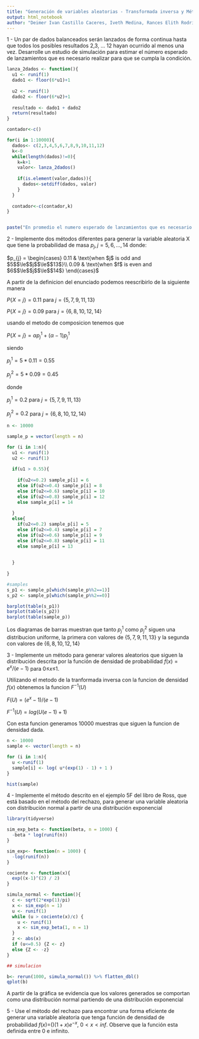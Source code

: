 ```yaml
---
title: "Generación de variables aleatorias - Transformada inversa y Método del rechazo"
output: html_notebook
author: "Deimer Ivan Castillo Caceres, Iveth Medina, Rances Elith Rodriguez Lara"
---
```


1 - Un par de dados balanceados serán lanzados de forma continua hasta que todos los posibles resultados 2,3, ... 12 hayan ocurrido al menos una vez. Desarrolle un estudio de simulación para estimar el número esperado de lanzamientos que es necesario realizar para que se cumpla la condición.

```r
lanza_2dados <- function(){
  u1 <- runif(1)
  dado1 <- floor(6*u1)+1
  
  u2 <- runif(1)
  dado2 <- floor(6*u2)+1
  
  resultado <- dado1 + dado2
  return(resultado)
}

contador<-c()

for(i in 1:10000){
  dados<- c(2,3,4,5,6,7,8,9,10,11,12)
  k<-0
  while(length(dados)!=0){
    k=k+1
    valor<- lanza_2dados()
    
    if(is.element(valor,dados)){
      dados<-setdiff(dados, valor)
    }
  }
  
  contador<-c(contador,k)
}


paste("En promedio el numero esperado de lanzamientos que es necesario para que la condición se cumpla es: ",mean(contador))

```

2 - Implemente dos métodos diferentes para generar la variable aleatoria X que tiene la probabilidad de masa $p_j, j=5,6,..., 14$ donde:

$p_{j} = 
\begin{cases}
  0.11 & \text{when $j$ is odd and $5$$\le$$j$$\le$$13$}\\
  0.09 & \text{when $f$ is even and $6$$\le$$j$$\le$$14$}
\end{cases}$

A partir de la definicion del enunciado podemos reescribirlo de la siguiente manera

$P\{X = j\} = 0.11$ para $j = \{5, 7, 9, 11, 13\}$

$P\{X = j\} = 0.09$ para $j = \{6, 8, 10, 12, 14\}$

usando el metodo de composicion tenemos que

$P\{X = j\} = \alpha p_{j}^1 + (\alpha - 1) p_{j}^1$

siendo 

$p_{j}^1 = 5*0.11 = 0.55$

$p_{j}^2 = 5*0.09 = 0.45$

donde

$p_{j}^1 = 0.2$ para $j = \{5, 7, 9, 11, 13\}$

$p_{j}^2 = 0.2$ para $j = \{6, 8, 10, 12, 14\}$

```r
n <- 10000

sample_p = vector(length = n)

for (i in 1:n){
  u1 <- runif(1)
  u2 <- runif(1)
  
  if(u1 > 0.55){
    
    if(u2<=0.2) sample_p[i] = 6
    else if(u2<=0.4) sample_p[i] = 8
    else if(u2<=0.6) sample_p[i] = 10
    else if(u2<=0.8) sample_p[i] = 12
    else sample_p[i] = 14
    
  }
  else{
    if(u2<=0.2) sample_p[i] = 5
    else if(u2<=0.4) sample_p[i] = 7
    else if(u2<=0.6) sample_p[i] = 9
    else if(u2<=0.8) sample_p[i] = 11
    else sample_p[i] = 13
    
    
  }
  
}

#samples
s_p1 <- sample_p[which(sample_p%%2==1)]
s_p2 <- sample_p[which(sample_p%%2==0)]

barplot(table(s_p1))
barplot(table(s_p2))
barplot(table(sample_p))

```
Los diagramas de barras muestran que tanto $p_j^1$ como $p_j^2$ siguen una distribucion uniforme, la primera con valores de $\{5, 7, 9, 11, 13\}$ y la segunda con valores de $\{6, 8, 10, 12, 14\}$


3 - Implemente un método para generar valores aleatorios que siguen la distribución descrita por la función de densidad de probabilidad $f(x)=e^x/(e−1)$ para $0$$\le$$x$$\le$$1$.


Utilizando el metodo de la tranformada inversa con la funcion de densidad $f(x)$ obtenemos la funcion $F^{-1}(U)$

$F(U) = (e^x - 1)/(e - 1)$

$F^{-1}(U) = log(U(e - 1) + 1)$

Con esta funcion generamos 10000 muestras que siguen la funcion de densidad dada.

```r
n <- 10000
sample <- vector(length = n)

for (i in 1:n){
  u <-runif(1)
  sample[i] <- log( u*(exp(1) - 1) + 1 )
}

hist(sample)

```


4 - Implemente el método descrito en el ejemplo 5F del libro de Ross, que está basado en el método del rechazo, para generar una variable aleatoria con distribución normal a partir de una distribución exponencial

```r

library(tidyverse)

sim_exp_beta <- function(beta, n = 1000) {
  -beta * log(runif(n))
}

sim_exp<- function(n = 1000) {
  -log(runif(n))
}

cociente <- function(x){
  exp((x-1)^(2) / 2)
}

simula_normal <- function(){
  c <- sqrt(2*exp(1)/pi)
  x <- sim_exp(n = 1)
  u <- runif(1)
  while (u > cociente(x)/c) {
    u <- runif(1)
    x <- sim_exp_beta(1, n = 1)
  }
  z <- abs(x)
  if (u<=0.5) {Z <- z}
  else {Z <- -z} 
}

## simulacion

b<- rerun(1000, simula_normal()) %>% flatten_dbl()
qplot(b)   
```   
A partir de la gráfica se evidencia que los valores generados se comportan como una distribución normal partiendo de una distribución exponencial  

5 - Use el método del rechazo para encontrar una forma eficiente de generar una variable aleatoria que tenga función de densidad de probabilidad $f(x)=$\(\frac{1}{2}\)$(1+x)e^{−x}$, $0<x<inf$. Observe que la función esta definida entre 0 e infinito.

```r

```

